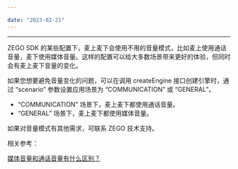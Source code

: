 ```yaml
---

date: "2023-02-21"
---
```


<Title>如何避免直播上下麦时音量的变化？</Title>



---

ZEGO SDK 的某些配置下，麦上麦下会使用不用的音量模式，比如麦上使用通话音量，麦下使用媒体音量。这样的配置可以给大多数场景带来更好的体验，但同时会有麦上麦下音量的变化。


如果您想要避免音量变化的问题，可以在调用 createEngine 接口创建引擎时，通过 “scenario” 参数设置应用场景为 “COMMUNICATION” 或 “GENERAL”。
- “COMMUNICATION” 场景下，麦上麦下都使用通话音量。
- “GENERAL” 场景下，麦上麦下都使用媒体音量。

如果对音量模式有其他需求，可联系 ZEGO 技术支持。


相关参考：

[媒体音量和通话音量有什么区别？](https://doc-zh.zego.im/faq/system_volume)